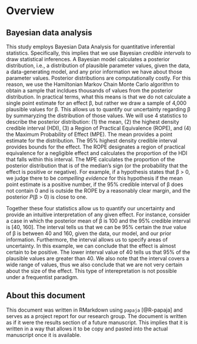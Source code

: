 # Overview

## Bayesian data analysis

This study employs Bayesian Data Analysis for quantitative inferential 
statistics. 
Specifically, this implies that we use Bayesian *credible intervals* to draw 
statistical inferences.
A Bayesian model calculates a posterior distribution, i.e., a distribution of 
plausible parameter values, given the data, a data-generating model, and any 
prior information we have about those parameter values. 
Posterior distributions are computationally costly. 
For this reason, we use the Hamiltonian Markov Chain Monte Carlo algorithm 
to obtain a sample that incldues thousands of values from the posterior 
distribution. 
In practical terms, what this means is that we do not calculate a single 
point estimate for an effect &beta;, but rather we draw a sample of 4,000 
plausible values for &beta;. 
This allows us to quantify our uncertainty regarding &beta; by summaryzing 
the distribution of those values.
We will use 4 statistics to describe the posterior distribution: (1) the mean, 
(2) the highest density credible interval (HDI), (3) a Region of Practical 
Equivalence (ROPE), and (4) the Maximum Probability of Effect (MPE).
The mean provides a point estimate for the distribution. 
The 95% highest density credible interval provides bounds for the effect. 
The ROPE designates a region of practical equivalence for a negligible effect 
and calculates the proportion of the HDI that falls within this interval. 
The MPE calculates the proportion of the posterior distribution that is of the median's sign (or the probability that the effect is positive or negative). 
For example, if a hypothesis states that &beta; &gt; 0, we judge there to be 
*compelling evidence* for this hypothesis if the mean point estimate is 
a positive number, if the 95% credible interval of &beta; does not contain 0 
and is outside the ROPE by a reasonably clear margin, and the posterior 
*P*(&beta; &gt; 0) is close to one. 

Together these four statistics allow us to quantify our uncertainty and 
provide an intuitive interpretation of any given effect.
For instance, consider a case in which the posterior mean of &beta; is 100 
and the 95% credible interval is [40, 160].
The interval tells us that we can be 95% certain the *true* value of &beta; 
is between 40 and 160, given the data, our model, and our prior information. 
Furthermore, the interval allows us to specify areas of uncertainty. 
In this example, we can conclude that the effect is almost certain to be 
positive. 
The lower interval value of 40 tells us that 95% of the plausible values are 
greater than 40. 
We also note that the interval covers a wide range of values, thus we also 
conclude that we are not very certain about the size of the effect. 
This type of interepretation is not possible under a frequentist paradigm.

## About this document

This document was written in RMarkdown using `papaja` [@R-papaja] and serves 
as a project report for our research group.
The document is written as if it were the results section of a future 
manuscript.
This implies that it is written in a way that allows it to be copy and pasted 
into the actual manuscript once it is available.

